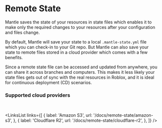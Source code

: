 
# Remote State

Mantle saves the state of your resources in state files which enables it to make only the required
changes to your resources after your configuration and files change.

By default, Mantle will save your state to a local `.mantle-state.yml` file which you can check-in
to your Git repo. But Mantle can also save your state to remote files stored in a cloud provider
which comes with a few benefits.

Since a remote state file can be accessed and updated from anywhere, you can share it across
branches and computers. This makes it less likely your state files gets out of sync with the real
resources in Roblox, and it is ideal for continuous deployment (CD) scenarios.

### Supported cloud providers

<br />

<LinksList
  links={[
    {
      label: 'Amazon S3',
      url: '/docs/remote-state/amazon-s3',
    },
    {
      label: 'Cloudflare R2',
      url: '/docs/remote-state/cloudflare-r2',
    },
  ]}
/>
